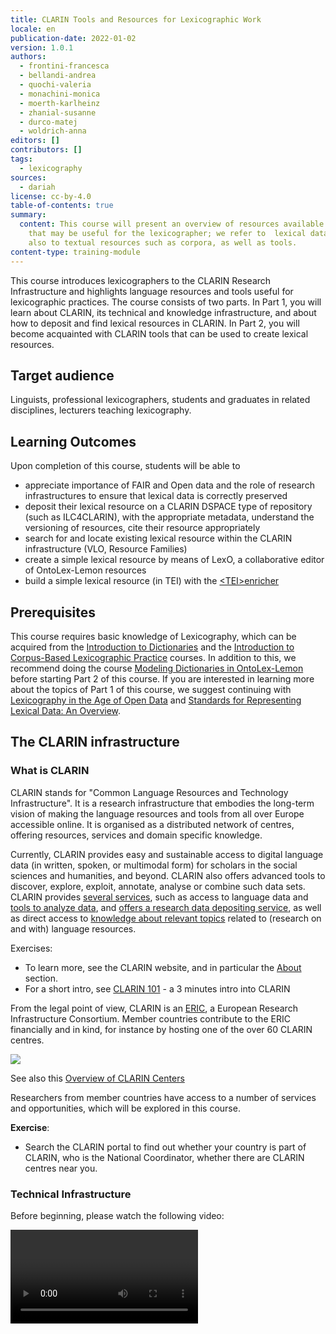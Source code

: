```yaml
---
title: CLARIN Tools and Resources for Lexicographic Work
locale: en
publication-date: 2022-01-02
version: 1.0.1
authors:
  - frontini-francesca
  - bellandi-andrea
  - quochi-valeria
  - monachini-monica
  - moerth-karlheinz
  - zhanial-susanne
  - durco-matej
  - woldrich-anna
editors: []
contributors: []
tags:
  - lexicography
sources:
  - dariah
license: cc-by-4.0
table-of-contents: true
summary:
  content: This course will present an overview of resources available from CLARIN
    that may be useful for the lexicographer; we refer to  lexical datasets but
    also to textual resources such as corpora, as well as tools.
content-type: training-module
---
```

This course introduces lexicographers to the CLARIN Research Infrastructure and highlights language resources and tools useful for lexicographic practices. The course consists of two parts. In Part 1, you will learn about CLARIN, its technical and knowledge infrastructure, and about how to deposit and find lexical resources in CLARIN. In Part 2, you will become acquainted with CLARIN tools that can be used to create lexical resources.

## Target audience

Linguists, professional lexicographers, students and graduates in related disciplines, lecturers teaching lexicography.

## Learning Outcomes

Upon completion of this course, students will be able to

* appreciate importance of FAIR and Open data and the role of research infrastructures to ensure that lexical data is correctly preserved
* deposit their lexical resource on a CLARIN DSPACE type of repository (such as ILC4CLARIN), with the appropriate metadata, understand the versioning of resources, cite their resource appropriately
* search for and locate existing lexical resource within the CLARIN infrastructure (VLO, Resource Families)
* create a simple lexical resource by means of LexO, a collaborative editor of OntoLex-Lemon resources
* build a simple lexical resource (in TEI) with the [\<TEI>enricher](https://howto.acdh.oeaw.ac.at/en/resources/creating-lexical-resources-with-tei-enricher)

## Prerequisites

This course requires basic knowledge of Lexicography, which can be acquired from the [Introduction to Dictionaries](/id/q0P4oqySKxkbcLhtXz49J) and the [Introduction to Corpus-Based Lexicographic Practice](/id/50Ga8xo5uDgdrz2eIIifW) courses. In addition to this, we recommend doing the course [Modeling Dictionaries in OntoLex-Lemon](/id/XUpXflNpQ08j3hdNp7pSi) before starting Part 2 of this course. If you are interested in learning more about the topics of Part 1 of this course, we suggest continuing with [Lexicography in the Age of Open Data](/id/n7FC_lX46pwvJQN50Dtjs) and [Standards for Representing Lexical Data: An Overview](/id/REhOykBU7pPs5zOAENdah).

## The CLARIN infrastructure

### What is CLARIN

CLARIN stands for "Common Language Resources and Technology Infrastructure". It is a research infrastructure that embodies the long-term vision of making the language resources and tools from all over Europe accessible online. It is organised as a distributed network of centres, offering resources, services and domain specific knowledge.

Currently, CLARIN provides easy and sustainable access to digital language data (in written, spoken, or multimodal form) for scholars in the social sciences and humanities, and beyond. CLARIN also offers advanced tools to discover, explore, exploit, annotate, analyse or combine such data sets. CLARIN provides [several services](https://www.clarin.eu/content/services), such as access to language data and [tools to analyze data](https://www.clarin.eu/content/language-resource-switchboard), and [offers a research data depositing service](https://www.clarin.eu/node/3773), as well as direct access to [knowledge about relevant topics](https://www.clarin.eu/node/4061) related to (research on and with) language resources.

Exercises:

* To learn more, see the CLARIN website, and in particular the [About](https://www.clarin.eu/content/about-clarin) section.
* For a short intro, see [CLARIN 101](https://www.youtube.com/watch?v=XS-bo2rLTsg\&list=PLlKmS5dTMgw2XgWNuzQtGn_twUm-SHIL9\&index=1) - a 3 minutes intro into CLARIN

From the legal point of view, CLARIN is an [ERIC](https://ec.europa.eu/info/research-and-innovation/strategy/strategy-2020-2024/our-digital-future/european-research-infrastructures/eric_en), a European Research Infrastructure Consortium. Member countries contribute to the ERIC financially and in kind, for instance by hosting one of the over 60 CLARIN centres.

![](images/clarin-map-europe-2021-10-0.jpg)

See also this [Overview of CLARIN Centers](https://www.clarin.eu/content/overview-clarin-centres)

Researchers from member countries have access to a number of services and opportunities, which will be explored in this course.

**Exercise**:

* Search the CLARIN portal to find out whether your country is part of CLARIN, who is the National Coordinator, whether there are CLARIN centres near you.

### Technical Infrastructure

Before beginning, please watch the following video:

<Video provider="youtube" id="YvZ9Y_uyr7M" />

CLARIN is organised as a networked federation of [centres](https://www.clarin.eu/content/clarin-centres) located in various countries: language data repositories, service centres and knowledge centres, with single sign-on access for all members of the academic community in all participating countries.

Tools and data from different centres are interoperable, so that data collections can be combined and tools from different sources can be chained to perform complex operations to support researchers in their work.

Interoperability is achieved by central services, accessible from the CLARIN portal, which allow one to discover and use resources made available and hosted by the various centres.

The [Virtual Language Observatory - VLO](https://www.clarin.eu/content/virtual-language-observatory-vlo) provides a means of exploring language resources and tools. Its aim is to provide an easy to use interface, allowing for a uniform search and discovery process for a large number of resources from a wide variety of domains. Facets make it easy to explore and access available resources.

The VLO searches for metadata only. To enable researchers to search for specific patterns across collections of data, CLARIN developed [Content Search](https://www.clarin.eu/content/content-search), a search engine that connects to the local data collections that are available in the centres. The data itself stays at the centre where it is hosted – therefore the underlying technique is called federated content search. The search engine summarizes and displays what is available. An easy next step is to go to the centre's specialised search interface to perform a more sophisticated query.

Finally, the [Language Resource Switchboard](https://www.clarin.eu/content/language-resource-switchboard) is a tool that helps you to find a matching language processing web application for your data. After uploading a file or entering a URL, you can select which task to perform. The Switchboard will then provide you with a list of available CLARIN tools to analyze the input. Crucially, the Switchboard can also be activated from data found from the VLO.

Exercises:

* Explore the VLO (later we will see how to search for lexical resources in the VLO) and the Content Search
* Try to upload a short text in your language on to the [Switchboard](https://switchboard.clarin.eu/), to see what resources are available

### Knowledge Infrastructure

The mission of the CLARIN Knowledge Infrastructure (KI) is to ensure that the knowledge and expertise available within CLARIN do not exist as a fragmented collection of unconnected bits and pieces, but are made accessible in an organized way to the CLARIN community and to the Social Sciences and Humanities research community at large. We will not go into the details of the [CLARIN Knowledge Infrastructure](https://www.clarin.eu/content/knowledge-infrastructure). For more information see the relevant section of the CLARIN portal, but just provide the elements that are more relevant for the purposes of this course.

[CLARIN Knowledge Centres](https://www.clarin.eu/content/knowledge-centres) (abbreviated K-centres) are a cornerstone of the CLARIN knowledge infrastructure. K-centres are institutions that have agreed to share their knowledge and expertise on one or more aspects of the domain covered by the CLARIN infrastructure. They all have a helpdesk that will respond to requests within 2 working days. Some offer on-line courses, some offer best-practice documents, some offer guidance in getting access to and using data and tools, some are willing to host receivers of CLARIN mobility grants, and there are many more models in which the expertise is offered and shared.

Another important source of information on Language Resources is the [Resource Families initiative](https://www.clarin.eu/resource-families). The aim of the CLARIN Resource Families initiative is to provide a user-friendly overview per data type of the available language resources in the CLARIN infrastructure aimed at the needs of researchers from digital humanities, social sciences and human language technologies. The overviews are meant to facilitate comparative research and the listings are sorted by language.

In addition, CLARIN offers an extensive collection of [Video Lectures](http://videolectures.net/clarin/).

Other useful CLARIN initiatives are:

* The [Digital Humanities Course Registry](https://dhcr.clarin-dariah.eu/info) is a curated platform that provides an overview of the growing range of teaching activities in the field of digital humanities worldwide. It is maintained as a joint effort of two European research infrastructures: CLARIN-ERIC and DARIAH-EU.
* The [Standard Committee (SC) ](https://www.clarin.eu/governance/standards-committee)and a [Committee for Legal and Ethical Issues (CLIC)](https://www.clarin.eu/governance/legal-issues-committee), which provide advice and guidance in their respective areas of competence.

Finally CLARIN has developed a number of [funding and support instruments](https://www.clarin.eu/content/funding-opportunities) which are meant to address strategic priorities that require cross-country collaboration, exchange of expertise, training or mobility.

If you have a new project, and are looking for information and expertise on a specific topic ***remember*** that ***all researchers*** from CLARIN member and observer countries can:

* contact a K-centre to ask for relevant information
* apply for a mobility grant to visit a centre
* avail themselves of other support instruments, for instance to organise events
* get in touch with the SC and CLIC representatives for information on standards and legal issues - notice that members of the CLARIN standard committee have been involved in the ELEXIS project and have extensive expertise on lexical resources.
* finally, get in touch with your CLARIN National Coordinator and national centres

Use the CLARIN KI to find useful information for your lexicography project or training

Exercises

* Use the [keyword based search](https://vonweber.nl/cgi/kcentres_search.cgi) to find information on K-centres with expertise in your area
* Search for online courses from your country in the [DH course registry](https://dhcr.clarin-dariah.eu/info)

### CLARIN and FAIR, Open Data

The [FAIR data principles](https://www.force11.org/group/fairgroup/fairprinciples) state that language resources, like all research data, have to be Findable, Accessible, Interoperable, Reusable. Even though CLARIN has been in existence for a longer period than the FAIR data principles themselves, the core values of CLARIN – facilitating the reuse of language data and tools for research – align very closely with FAIR. CLARIN was a FAIR case 'avant la lettre'.

Exercise:

* [Read on the CLARIN portal](https://www.clarin.eu/fair) how the CLARIN services can help you make your Lexical resources and other Language Resources FAIR

In particular, CLARIN deposit services are crucial to adhere to good principles of [Open Science](https://ec.europa.eu/info/research-and-innovation/strategy/strategy-2020-2024/our-digital-future/open-science_en).

* Many CLARIN centres are [certified](https://www.clarin.eu/content/certified-centres), thus ensuring long term preservation of data and the adherence to shared data curation practices
* The [CLARIN Service Provider Federation ](https://www.clarin.eu/content/federated-identity)allows users to access protected data stored on a CLARIN centre with Single Sign On, that is with your institutional login
* Moreover, CLARIN centres will advise you on the best choice of [license](https://www.clarin.eu/content/licenses-and-clarin-categories) for your data, to ensure maximum visibility and will help you to make your data as open as possible.

**Remember**, while institutional repositories can be very useful to keep all of your scientific production in one place, depositing in disciplinary repositories such as clarin centres is recommended to ensure the visibility of your data to the most relevant communities. In the case of CLARIN, the visibility to the broader DH community is ensured by the VLO.

Finally, the adherence to Open Science principles is now more and more a requirement for funded projects, especially at the European Level. A [Data Management Plan](https://www.eosc-hub.eu/deliverable/d16-data-management-plan) (DMP), that is to say a document that specifies how research data will be collected, processed, monitored and catalogued during the project lifetime - is required for Horizon Europe projects too.

Exercises:

* [Read on the CLARIN portal](https://www.clarin.eu/content/support-eu-funded-projects) how CLARIN can help you with your project and DMP
* Learn more about FAIR data and Open Science in the course "Lexicography in the Age of Open Data" TODO: ADD LINK (Toma)

### Searching for resources and information in the CLARIN infrastructure

We have seen that the CLARIN [VLO](https://vlo.clarin.eu/) is a sort of meta catalogue that gives access to all resources from the various centres. Metadata from repositories in the CLARIN network are harvested on a weekly basis, so when a new resource is deposited in one of them, it will become almost immediately visible from the VLO. Note that different centres use different but interoperable metadata profiles.

* You can find out more about metadata and CLARIN on the [website](https://www.clarin.eu/faq-page/275).

Let us see now how to make a search on the VLO, and more specifically how to find how many digitised dictionaries are present and in which languages and formats:

* First of all, go to the [VLO](https://vlo.clarin.eu/) home page and click on the button "Take a quick tour". You will be guided through all of the main search functions
* Then go back to the home page, click "See all records" to activate the faceted search
* First run a free text query for "French dictionary", you can see that results are not very precise. Sometimes you obtain bilingual resources or even resources that are not in French
* With a [faceted search](https://vlo.clarin.eu/search) you can be more precise. Try first to select [ResourceType = Dictionary](https://vlo.clarin.eu/search?15\&fq=resourceClass:Dictionary\&fqType=resourceClass:or). Only a few resources appear. Why? Because many of the resources from the previous search are not classified as "Dictionary", but as "Lexical Resources". Now try [ResourceType = lexicalResource](https://vlo.clarin.eu/search?15\&fq=resourceClass:lexicalResource\&fqType=resourceClass:or).
* You can combine various resource types in one query. Such as ResourceType = [lexicalResource+LexicalResource+Dictionary](https://vlo.clarin.eu/?2\&fq=resourceClass:lexicalResource\&fq=resourceClass:Lexical+resource\&fq=resourceClass:Dictionary\&fqType=resourceClass:or)
* However, the concept of Lexical Resource is broader than that of Dictionary, so your search will yield resources such as worlists, WordNets, etc. Try to add the free text search now, to[ filter only those resources that are called "Dictionary"](https://vlo.clarin.eu/?2\&fq=resourceClass:lexicalResource\&fq=resourceClass:Lexical+resource\&fq=resourceClass:Dictionary\&fqType=resourceClass:or\&q=dictionary)
* You can now use the Language facet to explore all the languages for which a dictionary is present in CLARIN
* Select for instance the [Concise Dictionary of Latvian](https://vlo.clarin.eu/record/https_58__47__47_hdl.handle.net_47_11372_47_LRT-476_64_format_61_cmdi?19\&count=304\&docId=https_58__47__47_hdl.handle.net_47_11372_47_LRT-476_64_format_61_cmdi\&fq=resourceClass:lexicalResource\&fq=resourceClass:Lexical+resource\&fq=resourceClass:Dictionary\&fqType=resourceClass:or\&index=31\&q=dictionary), access the [resource](http://www.tezaurs.lv/lvv/) or go to the [landing page](https://lindat.mff.cuni.cz/repository/xmlui/handle/11372/LRT-476) on the Lindat repository; you can see that in this case the record does not contain a downloadable file. The resource can only be accessed online
* Select now the[ LMF Contemporary Arabic dictionary](https://vlo.clarin.eu/record/https_58__47__47_hdl.handle.net_47_11372_47_LRT-1944_64_format_61_cmdi?26\&q=Dictionary\&fqType=resourceClass:or\&fq=resourceClass:Dictionary\&fq=resourceClass:lexicalResource\&fq=resourceClass:Lexical+resource\&fqType=languageCode:or\&fq=languageCode:code:ara\&index=2\&count=35), also hosted by Lindat. By accessing the [landing page](http://hdl.handle.net/11372/LRT-1944), you will find the downloadable file at the bottom of the record. As stated in the description, the format is XML, following the [LMF standard](https://www.iso.org/obp/ui/#iso:std:iso:24613:ed-1:v1:en)

Explore further:

* Check how many other resources are available in XML format
* Which language has more dictionaries in the VLO after English? Where do these resources come from? Use the button "Show more facets" to explore different values of the "Data Provider" facet

Corpora and concordancers can also be useful resources for lexicographers. The VLO allows you to search for this type of resource too. You can follow a similar strategy as the one described above. Searching for Finnish corpora you will find for instance the "[Corpus of Finnish Magazines and Newspapers from the 1990s and 2000s, Version 2](http://urn.fi/urn:nbn:fi:lb-201711241)", which is made available by Fin-CLARIN via the [Korp](https://korp.csc.fi/) interface.

* Explore the aforementioned corpus and many others from Korp
* A lot more concordancers are available within CLARIN, and many of them are accessible from the Content Search. Explore the [collocations of "affaire/Affaire" in German and French corpora](https://contentsearch.clarin.eu/?\&query=affaire#).

As these exercises have shown us, the VLO gives access to a large number of resources. Faceted searches allow expert users to refine their criteria and run very specific queries. It may be a bit difficult to get a quick overview of a given type of resource. For this reason, the [Resource Families project](https://www.clarin.eu/resource-families) was launched. It collects resources from CLARIN centres and also other relevant resources by type; additional metadata are added and the resulting lists are collected in easy to explore pre-compiled lists.

Currently overviews are available of 12 corpora families, 5 families of lexical resources, and 4 tool families.

* Check the Resource Family "[Dictionaries](https://www.clarin.eu/resource-families/dictionaries)". Do you find all the resources that were retrieved from the previous VLO queries?
* Which dictionaries can be accessed online and which also downloaded?
* Some resources are integrated in fully fledged lexicographic environments. Explore for instance the [Digital Dictionary of the German Language (DWDS)](https://www.dwds.de/)'s web page.

The CLARIN knowledge infrastructure also contains useful information on lexicographic tools and resources.

* You can use the[ K-centres search function](https://vonweber.nl/cgi/kcentres_search.cgi) and type in "Dictionaries", to find all the k-centres with lexicographic expertise

Finally, you can also explore the [Tour De CLARIN](https://www.clarin.eu/Tour-de-CLARIN), an initiative that aims to periodically highlight prominent resources, tools, research outcomes, events from a particular CLARIN national consortium or centre.

* Open the pdf for volume 1 and search for "Dictionaries". What do you find?
* What is the "Viennese Lexicographic Editor" ?

### Depositing Services

As we have seen, in order to fully adhere to the principles of Open Science, your data must be deposited in a certified repository. To help researchers to store their resources (e.g. corpora, lexica, audio and video recordings, annotations, grammars, etc.) in a sustainable way, many of the CLARIN centres offer a depositing service. They are willing to store the resources in their repository and assist with the technical and organisational details. This has a wide range of advantages:

* Long-term archiving: a storage guarantee can be given for a long period (up to 50 years in some cases)
* Resources can be cited easily with a [persistent identifier](https://www.clarin.eu/content/persistent-identifiers) (PID)
* The resources and their metadata will be integrated into the infrastructure, making it possible to search them efficiently.
* Password-protected resources can be made available via institutional login.
* Once resources are integrated in the CLARIN infrastructure, they can be analyzed and enriched more easily with various linguistic tools (e.g. automated part-of-speech tagging, phonetic alignment or audio/video analysis).

Here is what you have to do to deposit your lexical resource on a CLARIN repository. This step-by-step guide is imagined for a small project. For larger projects please contact the CLARIN centre beforehand.

**Find your repository** from the list of certified [CLARIN depositing services](https://www.clarin.eu/content/depositing-services).

**Check** on the repository's web page whether you have the right to deposit and what are the resources. For instance, the CLARIN Slovenia repository ([CLARIN.SI](https://www.clarin.si/repository)) contains a statement with the conditions and terms of use. It also contains an explanation of [why the CLARIN.SI repository is a good choice](https://www.clarin.si/repository/xmlui/page/faq#why-should-i-submit-my-data-into-your-repository).

**Is the data in the right format?** Your lexical resource should be deposited in a standard format (TODO link with "Standards for Representing Lexical Data: An Overview"), and provided with the correct documentation. Some repositories only accept some types of language resources, or some standards. For instance the French CLARIN centre [Ortolang](https://www.ortolang.fr/information/presentation) recommends XML, TEI, LMF, MAF and SYNAF.

**Choice of license**. CLARIN repositories can provide help in the choice of the license; they will respect your choice of license but will encourage you to choose an open one if possible. You can also use the [CLARIN license calculator](https://www.clarin.eu/content/clarin-license-category-calculator).

How to deposit. Various CLARIN repositories use different software, for this reason there is not a single guide to depositing data. However, many CLARIN centres use [CLARIN DSpace](https://github.com/ufal/clarin-dspace). Depositing in any such centre is very easy to do.

* Read the excellent deposit [tutorial](https://www.clarin.si/repository/xmlui/page/deposit) on the CLARIN Slovenia repository; other centres using CLARIN dspace have similar pages ([see the Italian one](https://dspace-clarin-it.ilc.cnr.it/repository/xmlui/page/deposit))
* Explore the way in which various types of lexical resources are deposited and described on the [ILC4CLARIN repository](https://dspace-clarin-it.ilc.cnr.it/repository/xmlui/discover?filtertype=type\&filter_relational_operator=equals\&filter=lexicalConceptualResource)

Once the lexical resource is deposited on the repository, it will become searchable via the VLO as well, usually in a few days.

**Citation**: you should note down the PID (CLARIN uses *handles*) that your resource has been assigned, and use it to cite the resource in your papers, CV, and professional website. You should encourage others to use the preferred citation form including the PID. By doing so, you can track citations of your data, for instance by searching on Google Scholar.

* Check the citations of resources from the [Lithuanian repository](https://clarin.vdu.lt/xmlui/), by running a [Google Scholar query](https://scholar.google.com/scholar?start=20\&q=%2220.500.11821%22\&hl=en\&lr=\&as_sdt=0,5) on the repository's prefix.
* To know more about this topic, watch the recordings of the [SSHOC Workshop: Data Citation in Practice](https://www.sshopencloud.eu/events/sshoc-workshop-data-citation-practice). You will also learn about another very useful CLARIN service, the [Virtual Collections Registry](https://www.clarin.eu/content/virtual-collections).

**Versioning:** check what is the versioning policy of the repository. CLARIN repositories normally operate on a strict versioning policy. Every time you change your data a new version should be submitted, no matter how small the change. Old versions continue to exist, but point to new ones.

* Check this resource on the Lindat CLARIN repository, which is currently replaced by a [more recent one](http://hdl.handle.net/11234/1-3186), as the page shows.

  > Hajič, Jan and Hlaváčová, Jaroslava, 2016, MorfFlex CZ 161115, LINDAT/CLARIAH-CZ digital library at the Institute of Formal and Applied Linguistics (ÚFAL), Faculty of Mathematics and Physics, Charles University, [http://hdl.handle.net/11234/1-1834](http://hdl.handle.net/11234/1-1834).

**Remember.** Data can be available in various formats. It is important to learn to distinguish between the information contained in a given lexical resource, and the various formats and modes it is accessible in.

* Consider the Resource "Italwordnet". See in the VLO how it is available in various formats ([query here](https://vlo.clarin.eu/?0\&q=italwordnet)). Then check out the [online browsing interface](http://www.ilc.cnr.it/iwndb_php/).

Only when a lexical resource is downloadable in its source format, so that the user can perform any query on it, can it be considered fully open.

## Using CLARIN Tools for lexicography

### **LexO-lite: what is and who is it for**

LexO-lite (simply LexO from now on) is a collaborative web editor for easily building and managing lexical and terminological resources in the context of the Semantic Web. The adoption of Semantic Web technologies and the Linked Data paradigm is driven by the need to ensure the construction of resources that are interoperable, shareable and reusable by the scientific community. LexO's primary objective is to enable lexicographers, scholars and humanists to create a resource ex novo where information can be easily manually curated by humans, that is fundamental for collecting reliable, fine-grained, and explicit information. LexO attempts to make the OntoLex-Lemon model accessible to all those who do not have technical skills, allowing for the adoption of new technological advance in the Semantic Web by Digital Humanities. The tool allows for information to be easily manually curated by humans. LexO is a free and open source project and its source code can be downloaded from [here](https://github.com/andreabellandi/LexO-lite).

### **Installation**

Users can compile and install LexO on their own machine, by following the instructions reported in [here](https://github.com/andreabellandi/LexO-lite/wiki/LexO%E2%80%90lite-Installation-Guide). This implies you will run the most recent version of the LexO code, which will not necessarily be a stable version.

### **Current limitations**

LexO is not a funded project. From the technological point of view, it is based on an open source Java library called OWL-API. However, a solution that implements a persistence strategy based on triple stores is more indicated for medium/large-sized data. For this reason, we called this tool version **LexO-lite**. The suffix lite refers to the limited ability to manage small-sized lexica, typically domain terminologies and specialized lexica. A full version of LexO that will be capable of managing large-scale resources in currently in progress. Please notify bugs or issues on the [project github page](https://github.com/andreabellandi/LexO-lite).

### **Tool description**

The main interface of LexO is depicted in the following figure.

![](images/9-f-md518.png)

The leftmost column contains four tabs and a browsing component with a simple search box where the list of the elements contained in the selected tab is displayed. Specifically, by clicking on the first tab, users can view all the lexical entries of the dictionary, represented by their canonical written form and accompanied by information about the part-of-speech and the language. The second tab provides all the inflected forms listed in alphabetical order. In the case of multilingual resources, lemmas and forms can be filtered by language. The Documentation tab is dedicated to enumerating the texts of the corpus from which terminology is extracted. Finally, the Ontology tab contains the conceptual part of the lexicon. All the information relating to the element selected in the browsing component is visualised in the rightmost column.

The figure above shows the information displayed when selecting the greek lexical entry *τετράγωνον* ('square' in English): in the red box the main information concerning the lemma, such as grammatical category, gender and number are illustrated; in the blue box you will find the description of the forms occurring in the reference text. The senses are described in the yellow boxes. As far as the Documentation tab is concerned, LexO shows the metadata panel of the selected text; the Ontology tab instead lists the concepts belonging to a reference ontology that would have been previously uploaded.

Since LexO allows users to create resources in a collaborative way, it defines three kinds of user profiles i.e., administrator (edit rights and users management), user (edit rights), viewer (browsing only). The system allows administrators to validate a lexical entry by means of the "verified" checkbox in the lemma box, in such a way that it can no longer be modified by users that are not administrators. This functionality makes it possible to implement a sort of revision process, for the final export of the resource in the OntoLex-Lemon model, which can be done by means of the Export button at the bottom of the toolbar. In this way, the resource is ready for publication according to the linked data policies.

In the following, the functionalities of LexO will be described in detail, by means of suitable video tutorials.

### Video tutorials

**How to create LexO's users.** [Link](https://screencast-o-matic.com/watch/crlrIZV2sp1)

This video shows the management of the users' profiles.

![](images/pg-x79z-x.png)

**How to create lexicon languages.** [Link](https://screencast-o-matic.com/watch/crlrICV2s53)

This video shows the languages creation process.

![](images/2-petnm-c.png)

**How to edit a lexical entry, referring to the OntoLex-Lemon *core* module.** [Link](https://screencast-o-matic.com/watch/crlrbkV2M2F)

This video shows the management of the core module ![](images/y4il8-au.png)

**How to edit a lexical entry, referring to the OntoLex-Lemon *vartrans* module.** [Link](https://)

The following video shows the management of the variation and translation module

![](images/evhql-y7.png) ![](images/y-fnn-qr4.png)

**How to edit a lexical entry, referring to the OntoLex-Lemon *synsem* module.** [Link](https://)

The video shows the management of the syntax and semantics module

![](images/e-g-mh-ssx.png)

**How to describe the semantics of a lexical entry.** [Link](https://)

The video shows how to refer a lexical entry to an external ontology

![](images/z-cp-kge-r.png)

![](images/x-te29ze.png)

**The lexical entry dictionary view.** [Link](https://)

The video shows the dictionary-like view of LexO

![](images/em-ghu-9v.png)

### \<TEI>enricher

A tool for quickly creating a dictionary in accordance with the Guidelines of the Text Encoding Initiative (TEI), ideally in the Lex-0 flavour.

See the tutorial [here](https://howto.acdh.oeaw.ac.at/en/resources/creating-lexical-resources-with-tei-enricher)

## References

* Andrea Bellandi (2021). LexO: An Open-source System for Managing OntoLex-Lemon Resources. *Language Resources & Evaluation*. [https://doi.org/10.1007/s10579-021-09546-4](https://doi.org/10.1007/s10579-021-09546-4).
* Andrea Bellandi, Emiliano Giovannetti, Simone Marchi, Silvia Piccini, Flavia Sciolette (2021). Fostering the Collaborative Creation of Linguistic Linked Open Data with LexO, an Open Source Editor of Multilingual Lexicons and Terminologies. *Associazione per L'informatica Umanistica, Book of abstract*. [http://amsacta.unibo.it/6712/1/AIUCD2021\_BOA-versione3A.pdf](http://amsacta.unibo.it/6712/1/AIUCD2021_BOA-versione3A.pdf)
* Andrea Bellandi, Monica Monachini and Fahad Khan (2019). LexO: Where Lexicography Meets the Semantic Web. *Tour de CLARIN volume 2*. [https://www.clarin.eu/blog/clarin-it-presents-lexo-where-lexicography-meets-semantic-web](https://www.clarin.eu/blog/clarin-it-presents-lexo-where-lexicography-meets-semantic-web)
* Franciska de Jong, Bente Maegaard, Darja Fišer, Dieter Van Uytvanck & Andreas Witt (2020). Interoperability in an Infrastructure Enabling Multidisciplinary Research: The case of CLARIN. In Proceedings LREC 2020, 12th International Conference on Language Resources and Evaluation, ELRA. [https://www.aclweb.org/anthology/2020.lrec-1.417/](https://www.aclweb.org/anthology/2020.lrec-1.417/)
* Monachini, Monica, e Francesca Frontini. CLARIN, l'infrastruttura europea delle risorse linguistiche per le scienze umane e sociali e il suo network italiano CLARIN-IT. IJCoL - Italian Journal of Computational Linguistics, Special Issue on NLP and Digital Humanities, 2, n. 2 (2016): 11–30. [https://doi.org/10.4000/ijcol.387](https://doi.org/10.4000/ijcol.387)
